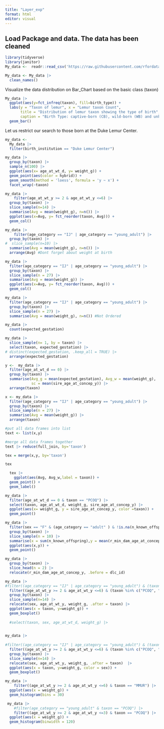 ```yaml
---
title: "Layer_exp"
format: html
editor: visual
---
```


## Load Package and data. The data has been cleaned

```r
library(tidyverse)
library(janitor)
My_data <-  readr::read_csv('https://raw.githubusercontent.com/rfordatascience/tidytuesday/master/data/2021/2021-08-24/lemur_data.csv')

My_data <- My_data |> 
  clean_names()
```



Visualize the data distribution on Bar_Chart based on the basic class (taxon)
```r
My_data |> 
  ggplot(aes(y=fct_infreq(taxon), fill=birth_type)) +
  labs(y = "Taxon of lemur", x = "Lemur taxon Count", 
       title = "Distribution of lemur taxon showing the type of birth",
       caption = "Birth Type: captive-born (CB), wild-born (WB) and unknown (UNK)") +
  geom_bar() 
```
Let us restrict our search to those born at the Duke Lemur Center.
```r
my_data <- 
  My_data |>
  filter(birth_institution == "Duke Lemur Center")
```

```r
my_data |> 
  group_by(taxon) |> 
  sample_n(100) |> 
  ggplot(aes(x= age_at_wt_d, y= weight_g)) +
  geom_point(aes(color = hybrid)) +
  geom_smooth(method = 'loess', formula = 'y ~ x') +
  facet_wrap(~taxon)
```

```r
my_data |> 
    filter(age_at_wt_y >= 2 & age_at_wt_y <=6) |> 
  group_by(taxon) |> 
  slice_sample(n=14) |> 
  summarise(Avg = mean(weight_g), n=n()) |> 
  ggplot(aes(x=Avg, y= fct_reorder(taxon, Avg))) +
  geom_col()
```

```r
my_data |> 
    filter(age_category == "IJ" | age_category == "young_adult") |> 
  group_by(taxon) |> 
#  slice_sample(n=10) |> 
  summarise(Avg = mean(weight_g), n=n()) |> 
  arrange(Avg) #Dont forget about weight at birth

```

```r
my_data |> 
  filter(age_category == "IJ" | age_category == "young_adult") |> 
  group_by(taxon) |> 
  slice_sample(n = 27) |> 
  summarise(Avg = mean(weight_g)) |> 
  ggplot(aes(x=Avg, y= fct_reorder(taxon, Avg))) +
  geom_col()
```

```r
my_data |> 
  filter(age_category == "IJ" | age_category == "young_adult") |> 
  group_by(taxon) |> 
  slice_sample(n = 27) |> 
  summarise(Avg = mean(weight_g), n=n()) #Not Ordered
```

```r
my_data |> 
  count(expected_gestation)
```

```r
my_data |> 
  slice_sample(n= 1, by = taxon) |>
  select(taxon, expected_gestation) |> 
# distinct(expected_gestation, .keep_all = TRUE) |> 
  arrange(expected_gestation)
```

```r
y <-  my_data |>
  filter(age_at_wt_d == 0) |>
  group_by(taxon) |> 
  summarise(Avg_g = mean(expected_gestation), Avg_w = mean(weight_g), 
            sc = mean(sire_age_at_concep_y)) |> 
  arrange(taxon)
```

```r
x <- my_data |> 
  filter(age_category == "IJ" | age_category == "young_adult") |> 
  group_by(taxon) |> 
  slice_sample(n = 27) |> 
  summarise(Avg = mean(weight_g)) |> 
  arrange(taxon)
```

```r
#put all data frames into list
text <- list(x,y)      

#merge all data frames together
text |> reduce(full_join, by='taxon')
```

```r
tex = merge(x,y, by='taxon')
```

```r
tex
```

```r
  tex |> 
    ggplot(aes(Avg, Avg_w,label = taxon)) +
  geom_point() +
  geom_label()
```

```r
my_data |> 
  filter(age_at_wt_d == 0 & taxon == "PCOQ") |> 
  select(taxon, age_at_wt_d, weight_g, sire_age_at_concep_y) |> 
  ggplot(aes(x= weight_g, y = sire_age_at_concep_y, color =taxon)) +
  geom_point()
```

```r
my_data |> 
  filter(sex == "F" & (age_category == "adult" ) & !is.na(n_known_offspring)) |> 
  group_by(taxon) |> 
  slice_sample(n = 10) |> 
  summarise(x = sum(n_known_offspring),y = mean(r_min_dam_age_at_concep_y), n=n()) |> 
  ggplot(aes(x,y)) +
  geom_point()
```

```r
my_data |> 
  group_by(taxon) |> 
  slice_head(n = 2) |> 
  relocate(r_min_dam_age_at_concep_y, .before = dlc_id)
```

```r
my_data |> 
#filter((age_category == "IJ" | age_category == "young_adult") & (taxon %in% c("PCOQ", "VVV", "MMUR", "GMOH"))) |>
  filter((age_at_wt_y >= 2 & age_at_wt_y <=6) & (taxon %in% c("PCOQ", "VVV", "MMUR", "GMOH"))) |> 
  group_by(taxon) |> 
  slice_sample(n=14) |> 
  relocate(sex, age_at_wt_y, weight_g, .after = taxon) |> 
  ggplot(aes(x = taxon, y=weight_g)) +
  geom_boxplot()
  
  #select(taxon, sex, age_at_wt_d, weight_g) |> 
  
```

```r
my_data |> 
    
#filter((age_category == "IJ" | age_category == "young_adult") & (taxon %in% c("PCOQ", "VVV", "MMUR", "GMOH"))) |>
  filter((age_at_wt_y >= 2 & age_at_wt_y <=6) & (taxon %in% c("PCOQ", "VVV"))) |> 
  group_by(taxon) |> 
  slice_sample(n=14) |> 
  relocate(sex, age_at_wt_y, weight_g, .after = taxon)  |> 
  ggplot(aes(x = taxon, y=weight_g, color = sex)) +
  geom_boxplot()
```

```r
my_data |> 
    filter((age_at_wt_y >= 2 & age_at_wt_y <=6) & taxon == "MMUR") |> 
  ggplot(aes(x = weight_g)) +
  geom_histogram(bins = 30)
```

```r
 my_data |> 
    #filter(age_category == "young_adult" & taxon == "PCOQ") |> 
    filter((age_at_wt_y >= 2 & age_at_wt_y <=3) & taxon == "PCOQ") |> 
  ggplot(aes(x = weight_g)) +
  geom_histogram(binwidth = 120)
```
